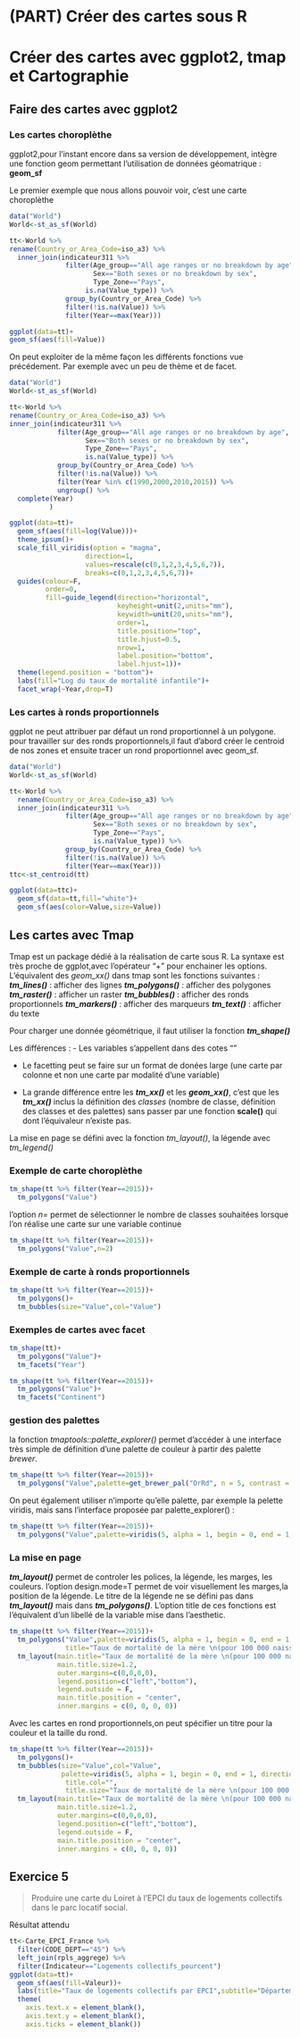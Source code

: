 # (PART) Créer des cartes sous R {-}

# Créer des cartes avec ggplot2, tmap et Cartographie

## Faire des cartes avec ggplot2

### Les cartes choroplèthe

ggplot2,pour l'instant encore dans sa version de développement, intègre une fonction geom permettant l'utilisation de données géomatrique : **geom_sf**

Le premier exemple que nous allons pouvoir voir, c'est une carte choroplèthe

```r
data("World")
World<-st_as_sf(World)

tt<-World %>%
rename(Country_or_Area_Code=iso_a3) %>%
  inner_join(indicateur311 %>%
              filter(Age_group=="All age ranges or no breakdown by age",
                     Sex=="Both sexes or no breakdown by sex",
                     Type_Zone=="Pays",
                   is.na(Value_type)) %>%
              group_by(Country_or_Area_Code) %>%
              filter(!is.na(Value)) %>%
              filter(Year==max(Year)))

ggplot(data=tt)+
geom_sf(aes(fill=Value))
```

On peut exploiter de la même façon les différents fonctions vue précédement. Par exemple avec un peu de thème et de facet.

```r
data("World")
World<-st_as_sf(World)

tt<-World %>%
rename(Country_or_Area_Code=iso_a3) %>%
inner_join(indicateur311 %>%
            filter(Age_group=="All age ranges or no breakdown by age",
                   Sex=="Both sexes or no breakdown by sex",
                   Type_Zone=="Pays",
                   is.na(Value_type)) %>%
            group_by(Country_or_Area_Code) %>%
            filter(!is.na(Value)) %>% 
            filter(Year %in% c(1990,2000,2010,2015)) %>% 
            ungroup() %>% 
  complete(Year)
          )

ggplot(data=tt)+
  geom_sf(aes(fill=log(Value)))+
  theme_ipsum()+
  scale_fill_viridis(option = "magma",
                   direction=1,
                   values=rescale(c(0,1,2,3,4,5,6,7)),
                   breaks=c(0,1,2,3,4,5,6,7))+
  guides(colour=F,
         order=0,
         fill=guide_legend(direction="horizontal",
                           keyheight=unit(2,units="mm"),
                           keywidth=unit(20,units="mm"),
                           order=1,
                           title.position="top",
                           title.hjust=0.5,
                           nrow=1,
                           label.position="bottom",
                           label.hjust=1))+
  theme(legend.position = "bottom")+
  labs(fill="Log du taux de mortalité infantile")+
  facet_wrap(~Year,drop=T)
```

### Les cartes à ronds proportionnels

ggplot ne peut attribuer par défaut un rond proportionnel à un polygone.
pour travailler sur des ronds proportionnels,il faut d'abord créer le centroid de nos zones et ensuite tracer un rond proportionnel avec geom_sf.

```r
data("World")
World<-st_as_sf(World)

tt<-World %>%
  rename(Country_or_Area_Code=iso_a3) %>%
  inner_join(indicateur311 %>%
              filter(Age_group=="All age ranges or no breakdown by age",
                     Sex=="Both sexes or no breakdown by sex",
                     Type_Zone=="Pays",
                     is.na(Value_type)) %>%
              group_by(Country_or_Area_Code) %>%
              filter(!is.na(Value)) %>%
              filter(Year==max(Year)))
ttc<-st_centroid(tt)

ggplot(data=ttc)+
  geom_sf(data=tt,fill="white")+
  geom_sf(aes(color=Value,size=Value))
```

## Les cartes avec Tmap

Tmap est un package dédié à la réalisation de carte sous R.
La syntaxe est très proche de ggplot,avec l'opérateur "+" pour enchainer les options. 
L'équivalent des *geom_xx()* dans tmap sont les fonctions suivantes : 
***tm_lines()*** : afficher des lignes
***tm_polygons()*** : afficher des polygones
***tm_raster()*** : afficher un raster
***tm_bubbles()*** : afficher des ronds proportionnels
***tm_markers()*** : afficher des marqueurs
***tm_text()*** : afficher du texte

Pour charger une donnée géométrique, il faut utiliser la fonction ***tm_shape()***


Les différences :
- Les variables s'appellent dans des cotes ""

- Le facetting peut se faire sur un format de donées large (une carte par colonne et non une carte par modalité d'une variable)

- La grande différence entre les ***tm_xx()*** et les ***geom_xx()***, c'est que les ***tm_xx()***  inclus la définition des *classes* (nombre de classe, définition des classes et des palettes) sans passer par une fonction **scale()** qui dont l'équivaleur n'existe pas.

La mise en page se défini avec la fonction *tm_layout()*, la légende avec *tm_legend()*


### Exemple de carte choroplèthe

```r
tm_shape(tt %>% filter(Year==2015))+
  tm_polygons("Value")
```

l'option *n=* permet de sélectionner le nombre de classes souhaitées lorsque l'on réalise une carte sur une variable continue

```r
tm_shape(tt %>% filter(Year==2015))+
  tm_polygons("Value",n=2)
```

### Exemple de carte à ronds proportionnels

```r
tm_shape(tt %>% filter(Year==2015))+
  tm_polygons()+
  tm_bubbles(size="Value",col="Value")
```

### Exemples de cartes avec facet

```r
tm_shape(tt)+
  tm_polygons("Value")+
  tm_facets("Year")
```

```r
tm_shape(tt %>% filter(Year==2015))+
  tm_polygons("Value")+
  tm_facets("Continent")
```

### gestion des palettes

la fonction *tmaptools::palette_explorer()* permet d'accéder à une interface très simple de définition d'une palette de couleur à partir des palette *brewer*.

```r
tm_shape(tt %>% filter(Year==2015))+
  tm_polygons("Value",palette=get_brewer_pal("OrRd", n = 5, contrast = c(0.2, 1)))
```

On peut également utiliser n'importe qu'elle palette, par exemple la pelette viridis, mais sans l'interface proposée par palette_explorer() : 

```r
tm_shape(tt %>% filter(Year==2015))+
  tm_polygons("Value",palette=viridis(5, alpha = 1, begin = 0, end = 1, direction = 1, option = "D"))
```

### La mise en page

***tm_layout()*** permet de controler les polices, la légende, les marges, les couleurs.
l'option design.mode=T permet de voir visuellement les marges,la position de la légende.
Le titre de la légende ne se défini pas dans ***tm_layout()*** mais dans ***tm_polygons()***. L'option title de ces fonctions est l'équivalent d'un libellé de la variable mise dans l'aesthetic.

```r
tm_shape(tt %>% filter(Year==2015))+
  tm_polygons("Value",palette=viridis(5, alpha = 1, begin = 0, end = 1, direction = 1, option = "D"),
              title="Taux de mortalité de la mère \n(pour 100 000 naissances)")+
  tm_layout(main.title="Taux de mortalité de la mère \n(pour 100 000 naissances)",
            main.title.size=1.2,
            outer.margins=c(0,0,0,0),
            legend.position=c("left","bottom"),
            legend.outside = F,
            main.title.position = "center",
            inner.margins = c(0, 0, 0, 0))
```

Avec les cartes en rond proportionnels,on peut spécifier un titre pour la couleur et la taille du rond.

```r
tm_shape(tt %>% filter(Year==2015))+
  tm_polygons()+
  tm_bubbles(size="Value",col="Value",
             palette=viridis(5, alpha = 1, begin = 0, end = 1, direction = 1, option = "D"),
              title.col="",
              title.size="Taux de mortalité de la mère \n(pour 100 000 naissances)")+
  tm_layout(main.title="Taux de mortalité de la mère \n(pour 100 000 naissances)",
            main.title.size=1.2,
            outer.margins=c(0,0,0,0),
            legend.position=c("left","bottom"),
            legend.outside = F,
            main.title.position = "center",
            inner.margins = c(0, 0, 0, 0))
```


## Exercice 5 


> Produire une carte du Loiret  à l'EPCI du taux de logements collectifs dans le parc locatif social.

Résultat attendu


```r
tt<-Carte_EPCI_France %>% 
  filter(CODE_DEPT=="45") %>% 
  left_join(rpls_aggrege) %>% 
  filter(Indicateur=="Logements collectifs_pourcent")
ggplot(data=tt)+
  geom_sf(aes(fill=Valeur))+
  labs(title="Taux de logements collectifs par EPCI",subtitle="Département du Loiret")+
  theme(
    axis.text.x = element_blank(),
    axis.text.y = element_blank(),
    axis.ticks = element_blank())
```


